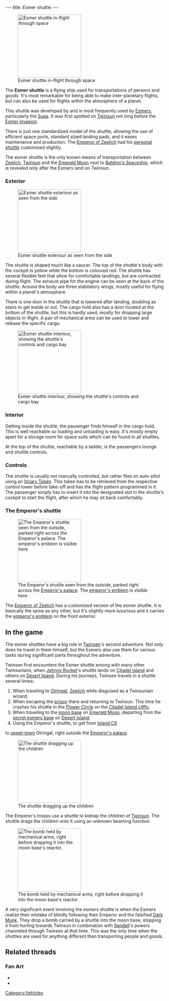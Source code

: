 ---
title: Esmer shuttle
---

[[Image:Screenshot-lba2-movies-07-esmers_shuttle-VOYAGEZ43.gif|right|thumb|200px|Esmer shuttle in-flight through space]]

The '''Esmer shuttle''' is a flying ship used for transportations of persons and goods. It's most remarkable for being able to make inter-planetary flights, but can also be used for flights within the atmosphere of a planet.

This shuttle was developed by and is most frequently used by [[Esmers]], particularly the [[Sups]]. It was first spotted on [[Twinsun]] not long before the [[Esmer#The_Esmer_invasion|Esmer invasion]].

There is just one standardized model of the shuttle, allowing the use of efficient space ports, standard sized landing pads, and it eases maintenance and production. The [[Emperor of Zeelich]] had his [[#The_Emperor\'s_shuttle|personal shuttle]] customized slightly.

The esmer shuttle is the only known means of transportation between [[Zeelich]], [[Twinsun]] and the [[Emerald Moon]] next to [[Baldino's Spaceship]], which is revealed only after the Esmers land on Twinsun.

===Exterior===

[[Image:Screenshot-lba2-movies-07-esmers_shuttle-VOYAGEZ09.gif|right|thumb|200px|Esmer shuttle exteriour as seen from the side]]

The shuttle is shaped much like a saucer. The top of the shuttle's body with the cockpit is yellow while the bottom is coloured red. The shuttle has several flexible feet that allow for comfortable landings, but are contracted during flight. The exhaust pipe for the engine can be seen at the back of the shuttle. Around the body are three stabilatory wings, mostly useful for flying within a planet's atmosphere.

There is one door in the shuttle that is lowered after landing, doubling as stairs to get inside or out. The cargo hold also has a door located at the bottom of the shuttle, but this is hardly used, mostly for dropping large objects in-flight. A pair of mechanical arms can be used to lower and release the specific cargo.

[[Image:Shuttle.jpg|left|thumb|200px|Esmer shuttle interiour, showing the shuttle's controls and cargo bay]]

===Interior===

Getting inside the shuttle, the passenger finds himself in the cargo hold. This is well reachable so loading and unloading is easy. It's mostly empty apart for a storage room for space suits which can be found in all shuttles.

At the top of the shuttle, reachable by a ladder, is the passengers lounge and shuttle controls.

===Controls===

The shuttle is usually not manually controlled, but rather flies on auto-pilot using an [[Itinary Token]]. This token has to be retrieved from the respective control tower before take-off and has the flight pattern programmed in it. The passenger simply has to insert it into the designated slot in the shuttle's cockpit to start the flight, after which he may sit back comfortably.

===The Emperor's shuttle===

[[Image:Screenshot-lba2-ingame-otringal-emperial_shuttle_platform.gif|right|thumb|200px|The Emperor's shuttle seen from the outside, parked right across the [[Emperor's palace]]. The [[emperor's emblem]] is visible here]]

The [[Emperor of Zeelich]] has a customized version of the esmer shuttle. It is basically the same as any other, but it's slightly more luxurious and it carries the [[emperor's emblem]] on the front exterior.

==In the game==

The esmer shuttles have a big role in [[Twinsen]]'s second adventure. Not only does he travel in them himself, but the Esmers also use them for various tasks during significant parts throughout the adventure.

Twinsen first encounters the Esmer shuttle among with many other Twinsunians, when [[Johnny Rocket]]'s shuttle lands on [[Citadel Island]] and others on [[Desert Island]]. During his journeys, Twinsen travels in a shuttle several times:

<ol><li>When traveling to [[Otringal]], [[Zeelich]] while disguised as a Twinsunian wizard;</li>
<li>When escaping the [[Otringal prison|prison]] there and returning to Twinsun. This time he crashes his shuttle in the [[Flower Circle]] on the [[Citadel Island cliffs]];</li>
<li>When traveling to the [[moon base]] on [[Emerald Moon]], departing from the [[secret esmers base]] on [[Desert Island]];</li>
<li>Using the Emperor's shuttle, to get from [[Island CX]]</li> to [[Upper city|upper-town]] Otringal, right outside the [[Emperor's palace]].</li>
</ol>

[[Image:Screenshot-lba2-movies-12-children abduction-ENFA362.gif|200px|right|thumb|The shuttle dragging up the children]]

The Emperor's troops use a shuttle to kidnap the children of [[Twinsun]]. The shuttle drags the children onto it using an unknown beaming function.

[[Image:Screenshot-lba2-movies-25-ending_1-END1865.gif|thumb|right|200px|The bomb held by mechanical arms, right before dropping it into the moon base's reactor.]]

A very significant event involving the esmers shuttle is when the Esmers realize their mistake of blindly following their Emperor and the falsified [[Dark Monk]]. They drop a bomb carried by a shuttle into the moon base, stopping it from hurling towards Twinsun in combination with [[Sendell]]'s powers channeled through Twinsen at that time. This was the only time when the shuttles are used for anything different than transporting people and goods.

==Related threads==
===Fan Art===
* {{post|id=34217|title=Esmers shuttle}}
* {{post|id=111337|title=pictures!}}

[[Category:Vehicles]]